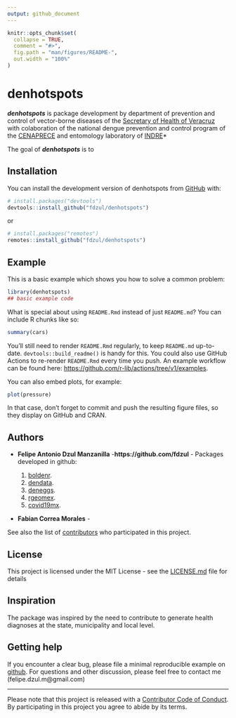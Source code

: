 ```yaml
---
output: github_document
---
```


<!-- README.md is generated from README.Rmd. Please edit that file -->

```r
knitr::opts_chunk$set(
  collapse = TRUE,
  comment = "#>",
  fig.path = "man/figures/README-",
  out.width = "100%"
)
```

# denhotspots

<!-- badges: start -->
<!-- badges: end -->

***denhotspots*** is package development by department of prevention and control of vector-borne diseases of the [Secretary of Health of Veracruz](https://www.ssaver.gob.mx/) with colaboration of the national dengue prevention and control program of the [CENAPRECE](https://www.gob.mx/salud/cenaprece) and entomology laboratory of [INDRE](https://www.gob.mx/salud/acciones-y-programas/instituto-de-diagnostico-y-referencia-epidemiologicos-indre)*

The goal of ***denhotspots*** is to 




## Installation

You can install the development version of denhotspots from [GitHub](https://github.com/) with:

``` r
# install.packages("devtools")
devtools::install_github("fdzul/denhotspots")
```
or

``` r
# install.packages("remotes")
remotes::install_github("fdzul/denhotspots")
```

## Example

This is a basic example which shows you how to solve a common problem:

```r
library(denhotspots)
## basic example code
```

What is special about using `README.Rmd` instead of just `README.md`? You can include R chunks like so:

```r
summary(cars)
```

You'll still need to render `README.Rmd` regularly, to keep `README.md` up-to-date. `devtools::build_readme()` is handy for this. You could also use GitHub Actions to re-render `README.Rmd` every time you push. An example workflow can be found here: <https://github.com/r-lib/actions/tree/v1/examples>.

You can also embed plots, for example:

```r
plot(pressure)
```

In that case, don't forget to commit and push the resulting figure files, so they display on GitHub and CRAN.

## Authors

* **Felipe Antonio Dzul Manzanilla** -**https://github.com/fdzul** - Packages developed in github:

  1) [boldenr](https://github.com/fdzul/boldenr). 
  2) [dendata](https://github.com/fdzul/dendata).
  3) [deneggs](https://github.com/fdzul/deneggs).
  4) [rgeomex](https://github.com/fdzul/rgeomex).
  5) [covid19mx](https://github.com/fdzul/covid19mx).

* **Fabian Correa Morales** -

See also the list of [contributors](https://github.com/fdzul/deneggs/contributors) who participated in this project.


## License

This project is licensed under the MIT License - see the [LICENSE.md](LICENSE.md) file for details


## Inspiration

The package was inspired by the need to contribute to generate health diagnoses at the state, municipality and local level.

## Getting help

If you encounter a clear bug, please file a minimal reproducible example
on [github](https://github.com/fdzul/denhotspots/issues). For questions
and other discussion, please feel free to contact me (felipe.dzul.m@gmail.com)

-----

Please note that this project is released with a [Contributor Code of
Conduct](https://dplyr.tidyverse.org/CODE_OF_CONDUCT). By participating
in this project you agree to abide by its terms.

